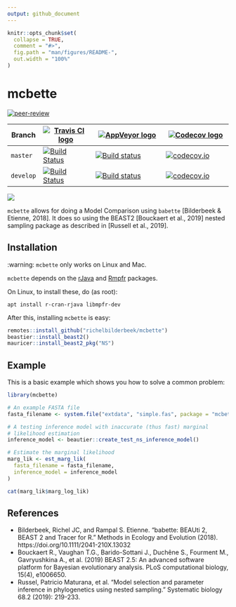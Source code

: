 ```yaml
---
output: github_document
---
```


<!-- README.md is generated from README.Rmd. Please edit that file -->

```r
knitr::opts_chunk$set(
  collapse = TRUE,
  comment = "#>",
  fig.path = "man/figures/README-",
  out.width = "100%"
)
```

# mcbette

<!-- badges: start -->
[![peer-review](https://badges.ropensci.org/360_status.svg)](https://github.com/ropensci/software-review/issues/360)

Branch   |[![Travis CI logo](man/figures/TravisCI.png)](https://travis-ci.org)                                                                 |[![AppVeyor logo](man/figures/AppVeyor.png)](https://www.appveyor.com)                                                                                                            |[![Codecov logo](man/figures/Codecov.png)](https://www.codecov.io)
---------|-------------------------------------------------------------------------------------------------------------------------------------|----------------------------------------------------------------------------------------------------------------------------------------------------------------------------------|------------------------------------------------------------------------------------------------------------------------------------------------------------------
`master` |[![Build Status](https://travis-ci.org/richelbilderbeek/mcbette.svg?branch=master)](https://travis-ci.org/richelbilderbeek/mcbette)  |[![Build status](https://ci.appveyor.com/api/projects/status/co69b54ljo135b5x/branch/master?svg=true)](https://ci.appveyor.com/project/richelbilderbeek/mcbette/branch/master)    |[![codecov.io](https://codecov.io/github/richelbilderbeek/mcbette/coverage.svg?branch=master)](https://codecov.io/github/richelbilderbeek/mcbette?branch=master)
`develop`|[![Build Status](https://travis-ci.org/richelbilderbeek/mcbette.svg?branch=develop)](https://travis-ci.org/richelbilderbeek/mcbette) |[![Build status](https://ci.appveyor.com/api/projects/status/co69b54ljo135b5x/branch/develop?svg=true)](https://ci.appveyor.com/project/richelbilderbeek/mcbette/branch/develop)  |[![codecov.io](https://codecov.io/github/richelbilderbeek/mcbette/coverage.svg?branch=develop)](https://codecov.io/github/richelbilderbeek/mcbette?branch=develop)
<!-- badges: end -->

![](man/figures/mcbette_logo.png)

`mcbette` allows for doing a Model Comparison using `babette` 
[Bilderbeek & Etienne, 2018]. 
It does so using the BEAST2 [Bouckaert et al., 2019] nested sampling package
as described in [Russell et al., 2019].

## Installation

:warning: `mcbette` only works on Linux and Mac.

`mcbette` depends on the [rJava](https://cran.r-project.org/package=rJava) 
and [Rmpfr](https://cran.r-project.org/package=Rmpfr) packages.

On Linux, to install these, do (as root):

```
apt install r-cran-rjava libmpfr-dev
```

After this, installing `mcbette` is easy:

```r
remotes::install_github("richelbilderbeek/mcbette")
beastier::install_beast2()
mauricer::install_beast2_pkg("NS")
```

## Example

This is a basic example which shows you how to solve a common problem:

```r
library(mcbette)

# An example FASTA file
fasta_filename <- system.file("extdata", "simple.fas", package = "mcbette")

# A testing inference model with inaccurate (thus fast) marginal
# likelihood estimation
inference_model <- beautier::create_test_ns_inference_model()

# Estimate the marginal likelihood
marg_lik <- est_marg_lik(
  fasta_filename = fasta_filename,
  inference_model = inference_model
)

cat(marg_lik$marg_log_lik)
```

## References

 * Bilderbeek, Richel JC, and Rampal S. Etienne. "babette: BEAUti 2, BEAST 2 and Tracer for R." Methods in Ecology and Evolution (2018). https://doi.org/10.1111/2041-210X.13032
 * Bouckaert R., Vaughan T.G., Barido-Sottani J., Duchêne S., Fourment M., Gavryushkina A., et al. (2019) BEAST 2.5: An advanced software platform for Bayesian evolutionary analysis. PLoS computational biology, 15(4), e1006650.
 * Russel, Patricio Maturana, et al. "Model selection and parameter inference in phylogenetics using nested sampling." Systematic biology 68.2 (2019): 219-233.

